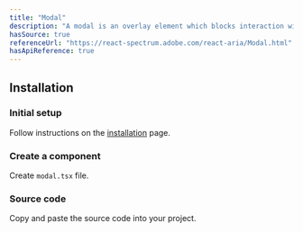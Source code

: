 ```yaml
---
title: "Modal"
description: "A modal is an overlay element which blocks interaction with elements outside it."
hasSource: true
referenceUrl: "https://react-spectrum.adobe.com/react-aria/Modal.html"
hasApiReference: true
---
```


## Installation

<Steps>

### Initial setup

Follow instructions on the [installation](/docs/overview/installation) page.

### Create a component

Create `modal.tsx` file.

### Source code

Copy and paste the source code into your project.

</Steps>
